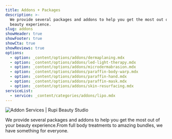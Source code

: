 ```yaml
---
title: Addons + Packages
description: >-
  We provide several packages and addons to help you get the most out of your
  beauty experience.
slug: addons
showHeader: true
showFooter: true
showCta: true
showReviews: true
options:
  - option: _content/options/addons/dermaplaning.mdx
  - option: _content/options/addons/led-light-therapy.mdx
  - option: _content/options/addons/microdermabrasion.mdx
  - option: _content/options/addons/paraffin-body-warp.mdx
  - option: _content/options/addons/paraffin-hand.mdx
  - option: _content/options/addons/paraffin-mask.mdx
  - option: _content/options/addons/skin-resurfacing.mdx
serviceList:
  - service: _content/categories/addons/lipo.mdx
---
```


![Addon Services | Rupi Beauty Studio](/uploads/people/woman-wavy-hair.webp "Addon Services | Rupi Beauty Studio")

We provide several packages and addons to help you get the most out of your beauty experience.From full body treatments to amazing bundles, we have something for everyone.
